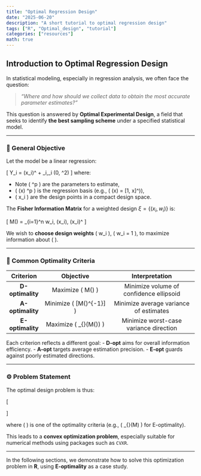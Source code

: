 ```yaml
---
title: "Optimal Regression Design"
date: "2025-06-20"
description: "A short tutorial to optimal regression design"
tags: ["R", "Optimal_design", "tutorial"]
categories: ["resources"]
math: true
---
```


## Introduction to Optimal Regression Design

In statistical modeling, especially in regression analysis, we often face the question:

> *"Where and how should we collect data to obtain the most accurate parameter estimates?"*

This question is answered by **Optimal Experimental Design**, a field that seeks to identify **the best sampling scheme** under a specified statistical model.

---

### 🎯 General Objective

Let the model be a linear regression:

\[
Y_i = \mathbf{f}(x_i)^\top \boldsymbol{\beta} + \varepsilon_i,\quad \varepsilon_i \sim \mathcal{N}(0, \sigma^2)
\]
where:

  + Note \( \boldsymbol{\beta} \in \mathbb{R}^p \) are the parameters to estimate,
  + \( \mathbf{f}(x) \in \mathbb{R}^p \) is the regression basis (e.g., \( \mathbf{f}(x) = [1, x]^\top \)),
  + \( x_i \in \mathcal{X} \) are the design points in a compact design space.

The **Fisher Information Matrix** for a weighted design $\xi = \{(x_i, w_i)\}$ is:

\[
M(\xi) = \sum_{i=1}^n w_i\, \mathbf{f}(x_i)\, \mathbf{f}(x_i)^\top
\]

We wish to **choose design weights** \( w_i \geq 0 \), \( \sum w_i = 1 \), to maximize information about \( \boldsymbol{\beta} \).

---

### 🧮 Common Optimality Criteria

| Criterion        |           Objective                |        Interpretation                       |
|:----------------:|:----------------------------------:|:--------------------------------------------:|
| **D-optimality** | Maximize \( \det M(\xi) \)         | Minimize volume of confidence ellipsoid     |
| **A-optimality** | Minimize \( \operatorname{tr}[M(\xi)^{-1}] \) | Minimize average variance of estimates |
| **E-optimality** | Maximize \( \lambda_{\min}(M(\xi)) \) | Minimize worst-case variance direction   |
Each criterion reflects a different goal:
- **D-opt** aims for overall information efficiency.
- **A-opt** targets average estimation precision.
- **E-opt** guards against poorly estimated directions.

---

### ⚙️ Problem Statement

The optimal design problem is thus:

\[
\begin{aligned}
&\max_{w \in \mathbb{R}^n} && \Phi(M(w)) \\
&\text{s.t.} && w_i \geq 0,\quad \sum_{i=1}^n w_i = 1
\end{aligned}
\]

where \( \Phi \) is one of the optimality criteria (e.g., \( \lambda_{\min}(M) \) for E-optimality).

This leads to a **convex optimization problem**, especially suitable for numerical methods using packages such as `CVXR`.

---

In the following sections, we demonstrate how to solve this optimization problem in **R**, using **E-optimality** as a case study.